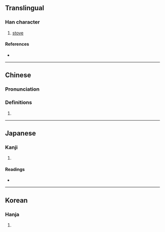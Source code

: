 {{character info/new}}
==Translingual==

===Han character===
{{Han char|rn=86|rad=火|as=06|sn=10|four=94814|canj=FGG|ids=⿰火圭}}

# [[stove]]

====References====
* {{Han ref|kx=0670.090|dkj=19004|dj=1079.050|hdz=32198.140|uh=70D3|ud=28883|bh=D26B|bd=53867}}

----

==Chinese==
{{zh-forms}}

===Pronunciation===
{{zh-pron
|m=wēi
|m-s=
|dg=
|c=gwing2
|c-t=
|g=
|h=pfs=
|j=
|mb=
|md=
|mn=
|mn-t=
|w=
|x=
|mc=y
|oc=y
|cat=n
}}

===Definitions===
{{zh-hanzi}}

# {{rfdef|lang=zh}}

----

==Japanese==

===Kanji===
{{ja-kanji|grade=|rs=火06}}

# {{l|en|stove}}

====Readings====
* {{ja-readings|on=[[えい]] (ei), [[え]] (e), [[けい]] (kei), [[きょう]] (kyō)|kun=[[かまど]] (kamado)}}

----

==Korean==

===Hanja===
{{ko-hanja|hangeul=계|eumhun=|rv=gye|mr=kye|y=kyey}}

# {{l|en|stove}}